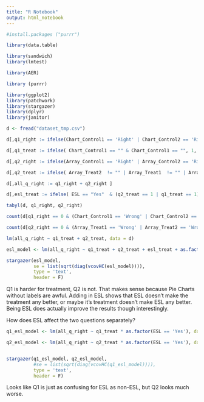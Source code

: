 ```yaml
---
title: "R Notebook"
output: html_notebook
---
```


```r

#install.packages ("purrr")
```


```r
library(data.table)

library(sandwich)
library(lmtest)

library(AER) 

library (purrr)

library(ggplot2) 
library(patchwork)
library(stargazer)
library(dplyr)
library(janitor)
```

```r
d <- fread("dataset_tmp.csv")
```


```r

d[,q1_right := ifelse(Chart_Control1 == 'Right' | Chart_Control2 == 'Right' | Chart_Treat1 == 'Right' | Chart_Treat2 == 'Right', 1, 0) ]

d[,q1_treat := ifelse( Chart_Control1 == "" & Chart_Control1 == "", 1, 0) ]

d[,q2_right := ifelse(Array_Control1 == 'Right' | Array_Control2 == 'Right' | Array_Control3 == 'Right' | Array_Treat1 == 'Right' | Array_Treat2 == 'Right' | Array_Treat3 == 'Right', 1, 0) ]

d[,q2_treat := ifelse( Array_Treat2  != "" | Array_Treat1  != "" | Array_Treat3 != "", 1, 0) ]

d[,all_q_right := q1_right + q2_right ]

d[,esl_treat := ifelse( ESL == "Yes"  & (q2_treat == 1 | q1_treat == 1), 1, 0) ]

tabyl(d, q1_right, q2_right)
```


```r
count(d[q1_right == 0 & (Chart_Control1 == 'Wrong' | Chart_Control2 == 'Wrong')])
```

```r
count(d[q2_right == 0 & (Array_Treat1 == 'Wrong' | Array_Treat2 == 'Wrong' | Array_Treat3 == 'Wrong')])
```


```r
lm(all_q_right ~ q1_treat + q2_treat, data = d)
```

```r
esl_model <- lm(all_q_right ~ q1_treat + q2_treat + esl_treat + as.factor(ESL == "Yes"), data = d)

stargazer(esl_model,
          se = list(sqrt(diag(vcovHC(esl_model)))),
          type = 'text',
          header = F)
```

Q1 is harder for treatment, Q2 is not. That makes sense because Pie Charts without labels are awful. Adding in ESL shows that ESL doesn't make the treatment any better, or maybe it's treatment doesn't make ESL any better. Being ESL does actually improve the results though interestingly.

How does ESL affect the two questions separately?

```r
q1_esl_model <- lm(all_q_right ~ q1_treat * as.factor(ESL == 'Yes'), data = d)

q2_esl_model <- lm(all_q_right ~ q2_treat * as.factor(ESL == 'Yes'), data = d)


stargazer(q1_esl_model, q2_esl_model,
          #se = list(sqrt(diag(vcovHC(q1_esl_model)))),
          type = 'text',
          header = F)
```

 Looks like Q1 is just as confusing for ESL as non-ESL, but Q2 looks much worse.  
